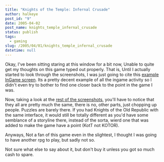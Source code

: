 ```yaml
---
title: "Knights of the Temple: Infernal Crusade"
author: halkeye
post_id: "9"
date: 2005-04-02
post_name: knights_temple_infernal_crusade
status: publish
tags:
  - gaming
slug: /2005/04/01/knights_temple_infernal_crusade
datetime: null
---
```


Okay, I've been sitting staring at this window for a bit now, Unable to quite get my thoughts on this game typed out properly. That is, Until I actually started to look through the screenshots, I was just going to cite this [example InGame screen](https://www.gamespot.com/xbox/adventure/knightsofthetemple/screenindex.html). Its a pretty decent example of all the ingame activity so I didn't even try to bother to find one closer back to the point in the game I was.

Now, taking a look at the [rest of the screenshots](https://www.gamespot.com/xbox/adventure/knightsofthetemple/screenindex.html), you'll have to notice that they all are pretty much the same, there is no, other parts, just chopping up people. Puzzles are barely there. If you had Knights of the Old Republic with the same interface, it would still be totally different as you'd have some semblance of a storyline there, instead of the sorta, wierd one that was added to make the game have a point (KotT not KOTOR).

Anyways, Not a fan of this game even in the slightest, I thought I was going to have another rpg to play, but sadly not so.

Not sure what else to say about it, but don't buy it unless you got so much cash to spare.